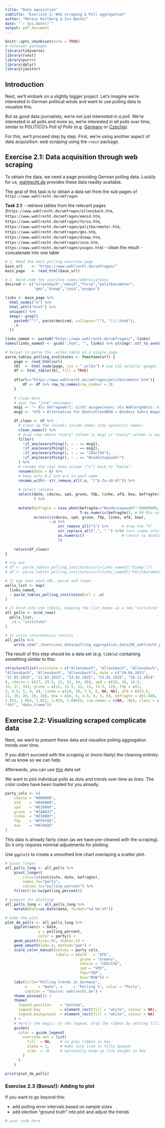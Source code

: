```yaml
---
title: "Data aquisition"
subtitle: "Exercise 2: Web scraping & Poll aggregation"
author: "Markus Kollberg & Ivo Bantel"
date: "`r Sys.Date()`"
output: pdf_document
---
```


```r
knitr::opts_chunk$set(echo = TRUE)
# relevant packages
library(tidyverse)
library(rvest)
library(purrr)
library(dplyr)
library(janitor)
```

## Introduction

Next, we'll embark on a slightly bigger project. Let's imagine we're interested in German political winds and want to use polling data to visualize this.

But as good data journalists, we're not just interested in _a poll_. We're interested in all polls and more so, we're interested in *all polls over time*, similar to POLITICO's *Poll of Polls* (e.g. [Germany](https://www.politico.eu/europe-poll-of-polls/germany) or [Czechia](https://www.politico.eu/europe-poll-of-polls/czech-republic)).

For this, we'll proceed step by step. First, we're using another aspect of data acquisition: *web scraping* using the `rvest` package.

## Exercise 2.1: Data acquisition through web scraping

To obtain the data, we need a page providing German polling data. Luckily for us, [wahlrecht.de](https://www.wahlrecht.de) provides these data readily available.

The goal of this task is to obtain a data set from the sub pages of `https://www.wahlrecht.de/umfragen`

**Task 2.1**:
- retrieve tables from the relevant pages (`https://www.wahlrecht.de/umfragen/allensbach.htm`, `https://www.wahlrecht.de/umfragen/emnid.htm`, `https://www.wahlrecht.de/umfragen/forsa.htm`, `https://www.wahlrecht.de/umfragen/politbarometer.htm`, `https://www.wahlrecht.de/umfragen/gms.htm`, `https://www.wahlrecht.de/umfragen/dimap.htm`, `https://www.wahlrecht.de/umfragen/insa.htm`, `https://www.wahlrecht.de/umfragen/yougov.htm`)
- clean the result
- concatenate into one table


```r

# 1. Read the main polling overview page
base_url    <- "https://www.wahlrecht.de/umfragen/"
main_page   <- read_html(base_url)

# 2. Hard-code the institue names/abbreviations
desired <- c("allensbach","emnid","forsa","politbarometer",
             "gms","dimap","insa","yougov")

links <- main_page %>%
  html_nodes("a") %>%
  html_attr("href") %>%
  unique() %>%
  keep(~ grepl(
    paste0("^(", paste(desired, collapse="|"), ")\\.htm$"),
    .x
  ))

links_named <- paste0("https://www.wahlrecht.de/umfragen/", links)
names(links_named) <- gsub(".htm", "", links) %>% stringr::str_to_sentence()

# helper to parse the .wilko table on a single page
parse_tables_polling_institutes <- function(url) {
    page <- read_html(url)
    tbl  <- html_node(page, css = ".wilko") # use CSS selector gadget for selection
    df <- html_table(tbl, fill = TRUE)
    
    if(url=="https://www.wahlrecht.de/umfragen/politbarometer.htm"){
        df <- df %>% row_to_names(row_number = 2)
    }
    
    # clean data
    # your two “junk” messages:
    msg1 <- "– Als Umfragewert: nicht ausgewiesen; als Wahlergebnis: nicht teilgenommen"
    msg2 <- "AfD = Alternative für DeutschlandBSW = Bündnis Sahra Wagenknecht – Vernunft und GerechtigkeitCDU = Christlich Demokratische Union DeutschlandsCSU = Christlich-Soziale Union in Bayern e. V.FDP = Freie Demokratische ParteiFW = FREIE WÄHLER BundesvereinigungGRÜNE = BÜNDNIS 90/DIE GRÜNENLINKE = DIE LINKEPIRATEN = Piratenpartei DeutschlandSonstige = sonstige ParteienSPD = Sozialdemokratische Partei Deutschlands"

    df_clean <- df %>%
      # clean up the (blank) column names into syntactic names:
      clean_names() %>%
      # drop rows where *every* column is msg1 or *every* column is msg2
      filter(
        !if_any(everything(), ~ . == msg1),
        !if_any(everything(), ~ . == msg2),
        !if_any(everything(), ~ . == "CDU/CSU"),
        !if_any(everything(), ~ . == "Bundestagswahl")
      ) %>%
      # rename the real date‐column (“x”) back to “Datum”:
      rename(date = x) %>%
      # keep only A–Z and a–z in each name
      rename_with(~ str_remove_all(.x, "[^A-Za-z0-9]")) %>% 
        
      # select columns
      select(date, cducsu, spd, grune, fdp, linke, afd, bsw, befragte#, zeitraum
             ) %>% 
        
      mutate(befragte = case_when(befragte=="Bundestagswahl"~50000000, 
                                  T~as.numeric(befragte)), # 50 Mio valid ballots in 2025
             across(c(cducsu, spd, grune, fdp, linke, afd, bsw),
                    ~.x %>% 
                        str_remove_all("%") %>%      # drop the “%”
                        str_replace_all(",", ".") %>%# turn comma into dot
                        as.numeric()                 # coerce to double
                        ))
    
    return(df_clean)
}

# try out
# df <- parse_tables_polling_institutes(url=links_named[['Dimap']])
# df <- parse_tables_polling_institutes(url=links_named[['Politbarometer']])

# 1) map over each URL, parse and clean
polls_list <- map(
  links_named,
  ~ parse_tables_polling_institutes(url = .x)
)

# 2) bind into one tibble, keeping the list names as a new "institute" column
all_polls <- bind_rows(
  polls_list,
  .id = "institute"
)

# 3) write intermediary results
all_polls %>% 
    write_csv("./exercises_data/polling_aggregation_data/DE_wahlrecht_polls.csv")

```

The result of this step should be a data set (e.g. `tibble`) containing something similar to this:
```r
structure(list(institute = c("Allensbach", "Allensbach", "Allensbach", 
"Allensbach", "Allensbach", "Allensbach"), date = c("19.04.2025", 
"27.03.2025", "21.02.2025", "13.02.2025", "23.01.2025", "20.12.2024"
), cducsu = c(27, 29.5, 32, 32, 34, 36), spd = c(16, 16, 14.5, 
15, 17, 16), grune = c(12, 11.5, 12, 13, 13.5, 12), fdp = c(3, 
3, 4.5, 5, 4, 4), linke = c(10, 10, 7.5, 6, NA, NA), afd = c(23.5, 
21, 20, 20, 20, 18), bsw = c(4, 4, 4.5, 4, 5, 6), befragte = c(1.048, 
1.031, 1.064, 1.021, 1.015, 1.006)), row.names = c(NA, -6L), class = c("tbl_df", 
"tbl", "data.frame"))
```


## Exercise 2.2: Visualizing scraped complicate data

Next, we want to present these data and visualize polling aggregation trends over time.

If you didn't succeed with the scraping or (more likely) the cleaning entirely: let us know so we can help.

Afterwards, you can use [this](https://www.dropbox.com/scl/fi/ub04b3zho4drtrw3pbqre/DE_wahlrecht_polls_student-copy.csv?rlkey=rsk0fhbuly3v8aewe0foxhytm&dl=0) data set

We want to plot individual polls as dots and trends over time as lines. The color codes have been loaded for you already.

```r
party_cols <- c(
    cducsu = "#000000",
    afd    = "#0489DB",
    spd    = "#E3000F",
    grune  = "#1AA037",
    linke  = "#E3000F",
    fdp    = "#FFEF00",
    bsw    = "#A7402E"
)
```

This data is already fairly clean (as we have pre-cleaned with the scraping). So it only requires minimal adjustments for plotting. 

Use `ggplot2` to create a smoothed line chart overlaying a scatter plot.

```r

# pivot longer
all_polls_long <- all_polls %>% 
    pivot_longer(
        cols=!c(institute, date, befragte), 
        names_to="party", 
        values_to="polling_percent") %>% 
    filter(!is.na(polling_percent))

# prepare for plotting
all_polls_long <- all_polls_long %>% 
    mutate(Date=as.Date(date, format="%d.%m.%Y"))

# make the plot
plot_de_polls <- all_polls_long %>% 
    ggplot(aes(x = Date, 
               y = polling_percent, 
               color = party)) +
    geom_point(size=.01, alpha=.1) +
    geom_smooth(lwd=.4, method="gam") + 
    scale_color_manual(values = party_cols,
                       labels = c(afd   = "AfD", 
                                  grune = "Greens",
                                  cducsu = "CDU/CSU",
                                  spd = "SPD",
                                  fdp="FDP",
                                  bsw="BSW")) +
    labs(title="Polling trends in Germany", 
         x     = "Date", y     = "Polling %", color = "Party",
         caption = "Source: wahlrecht.de") +
    theme_minimal() +
    theme(
      legend.position    = "bottom",
      legend.key         = element_rect(fill = "white", colour = NA),
      legend.background  = element_rect(fill = "white", colour = NA)
    ) +
    # here’s the magic: in the legend, drop the ribbon by setting fill = NA
    guides(
      color = guide_legend(
        override.aes = list(
          fill  = NA,    # no grey ribbon in key
          alpha = 1,     # make sure line is fully opaque
          size  = .8     # optionally bump up line weight in key
        )
      )
    )

print(plot_de_polls)
```

### Exercise 2.3 (Bonus!): Adding to plot

If you want to go beyond this:

- add polling error intervals based on sample sizes
- add election "ground truth" into plot and adjust the trends

```r

# your code here

```

